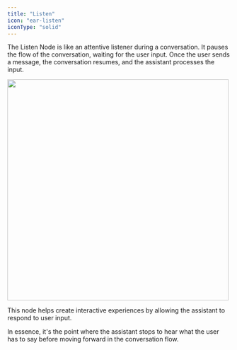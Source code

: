 ```yaml
---
title: "Listen"
icon: "ear-listen"
iconType: "solid"
---
```


The Listen Node is like an attentive listener during a conversation. It pauses the flow of the conversation, waiting for the user input. Once the user sends a message, the conversation resumes, and the assistant processes the input. 

<img 
height="500"  
src="/images/node-listen.png"
/>

This node helps create interactive experiences by allowing the assistant to respond to user input. 

In essence, it's the point where the assistant stops to hear what the user has to say before moving forward in the conversation flow.
